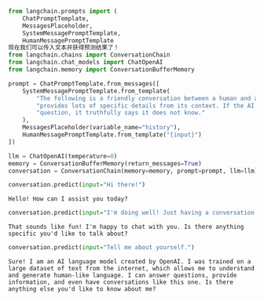 ```python
from langchain.prompts import (
    ChatPromptTemplate,
    MessagesPlaceholder,
    SystemMessagePromptTemplate,
    HumanMessagePromptTemplate
现在我们可以传入文本并获得预测结果了！
from langchain.chains import ConversationChain
from langchain.chat_models import ChatOpenAI
from langchain.memory import ConversationBufferMemory

prompt = ChatPromptTemplate.from_messages([
    SystemMessagePromptTemplate.from_template(
        "The following is a friendly conversation between a human and an AI. The AI is talkative and "
        "provides lots of specific details from its context. If the AI does not know the answer to a "
        "question, it truthfully says it does not know."
    ),
    MessagesPlaceholder(variable_name="history"),
    HumanMessagePromptTemplate.from_template("{input}")
])

llm = ChatOpenAI(temperature=0)
memory = ConversationBufferMemory(return_messages=True)
conversation = ConversationChain(memory=memory, prompt=prompt, llm=llm)

conversation.predict(input="Hi there!")
```
```pycon
Hello! How can I assist you today?
```

```python
conversation.predict(input="I'm doing well! Just having a conversation with an AI.")
```
```pycon
That sounds like fun! I'm happy to chat with you. Is there anything specific you'd like to talk about?
```

```python
conversation.predict(input="Tell me about yourself.")
```
```pycon
Sure! I am an AI language model created by OpenAI. I was trained on a large dataset of text from the internet, which allows me to understand and generate human-like language. I can answer questions, provide information, and even have conversations like this one. Is there anything else you'd like to know about me?
```
